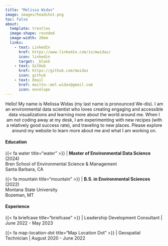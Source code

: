 ```yaml
---
title: "Melissa Widas"
image: images/headshot.png
toc: false
about:
  template: trestles
  image-shape: rounded
  image-width: 20em
  links: 
    - text: LinkedIn
      href: https://www.linkedin.com/in/mwidas/
      icon: linkedin
      target: _blank
    - text: GitHub
      href: https://github.com/mwidas
      icon: github
    - text: Email
      href: mailto::mel.widas@gmail.com
      icon: envelope
---
```


<center>Hello! My name is Melissa Widas (my last name is pronounced We-dis). I am an environmental data scientist who loves creating engaging and accessible data visualizations and learning more about the world around me. When I am not coding away at my desk, I am experimenting with new recipes (with a relatively good success rate), and traveling to new places. Please explore around my website to learn more about me and what I am working on.</center>

#### Education

{{< fa water title="water" >}} \| **Master of Environmental Data Science** (2024) <br> Bren School of Environmental Science & Management <br> Santa Barbara, CA

{{< fa mountain title="mountain" >}} \| **B.S. in Environmental Sciences** (2022) <br> Montana State University <br> Bozeman, MT

#### Experience

{{< fa briefcase title="briefcase" >}} \| Leadership Development Consultant \| June 2022 - May 2023

{{< fa map-location-dot title="Map Location Dot" >}} \| Geospatial Technician \| August 2020 - June 2022
